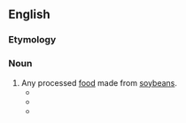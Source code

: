 ==English==

===Etymology===
{{compound|en|soy|food}}

===Noun===
{{en-noun|~}}

# Any processed [[food]] made from [[soybean]]s.
#* {{quote-journal|lang=en|magazine=INTSOY Series|page=119|year=1974|passage=Jin-ling stated that although there is a long tradition of '''soyfood''' use in Сhina, China can acauire a great deal of knowledge from Japan.}}
#* {{quote-journal|lang=en|magazine=Whole Earth|year=1999|passage=In the 1960s, “Baco-Bits," made from soy-fatted flour, became America's first commercially successful industrial '''soyfood''' product, a cheap non-meat substitute for bacon, easily used in various dishes.}}
#* {{quote-journal|lang=en|journal=Trends in Cancer Prevention|page=23|year=2007|title=A Meta-Analysis of Soyfoods and Risk of Breast Cancer in Women|passage=Food frequency questionnaire was the method of dietary assessment in these studies, and soy intake was assessed in one of the three ways, '''soyfoods''' (as a group of foods or a specific type of '''soyfoods''', e.g. bean curd), soy protein, or soy isoflavones.|author=Lin Yan}}